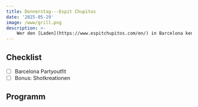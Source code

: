 ```yaml
---
title: Donnerstag---Espit Chupitos
date: '2025-05-29'
image: /www/grill.png
description: >- 
    Wer den [Laden](https://www.espitchupitos.com/en/) in Barcelona kennt, hat jetzt Chlor Geruch in der Nase: einmal ganz tief einatmen---herrlich! Also, schmeißt euch in euer bestes Barcelona Partyoutfit und ab geht's.
---
```


## Checklist

- [ ] Barcelona Partyoutfit
- [ ] Bonus: Shotkreationen

## Programm
